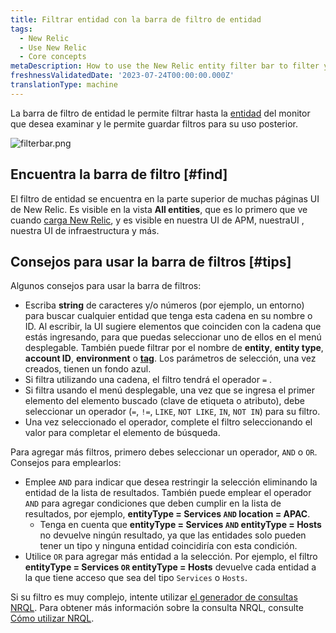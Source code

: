 ```yaml
---
title: Filtrar entidad con la barra de filtro de entidad
tags:
  - New Relic
  - Use New Relic
  - Core concepts
metaDescription: How to use the New Relic entity filter bar to filter your entities and save useful filtered views.
freshnessValidatedDate: '2023-07-24T00:00:00.000Z'
translationType: machine
---
```


La barra de filtro de entidad le permite filtrar hasta la [entidad](/docs/new-relic-solutions/new-relic-one/core-concepts/what-entity-new-relic) del monitor que desea examinar y le permite guardar filtros para su uso posterior.

<img title="filterbar.png" alt="filterbar.png" src="/images/platform_screenshot-crop_filtering-entities.webp" />

## Encuentra la barra de filtro [#find]

El filtro de entidad se encuentra en la parte superior de muchas páginas UI de New Relic. Es visible en la vista <DNT>**All entities**</DNT>, que es lo primero que ve cuando [carga New Relic](https://one.newrelic.com), y es visible en nuestra UI de APM, nuestraUI <InlinePopover type="browser" />, nuestra UI de infraestructura y más.

## Consejos para usar la barra de filtros [#tips]

Algunos consejos para usar la barra de filtros:

* Escriba <DNT>**string**</DNT> de caracteres y/o números (por ejemplo, un entorno) para buscar cualquier entidad que tenga esta cadena en su nombre o ID. Al escribir, la UI sugiere elementos que coinciden con la cadena que estás ingresando, para que puedas seleccionar uno de ellos en el menú desplegable. También puede filtrar por el nombre de <DNT>**entity**</DNT>, <DNT>**entity type**</DNT>, <DNT>**account ID**</DNT>, <DNT>**environment**</DNT> o [<DNT>**tag**</DNT>](/docs/new-relic-one/use-new-relic-one/core-concepts/tagging-use-tags-organize-group-what-you-monitor). Los parámetros de selección, una vez creados, tienen un fondo azul.
* Si filtra utilizando una cadena, el filtro tendrá el operador `=` .
* Si filtra usando el menú desplegable, una vez que se ingresa el primer elemento del elemento buscado (clave de etiqueta o atributo), debe seleccionar un operador (`=`, `!=`, `LIKE`, `NOT LIKE`, `IN`, `NOT IN`) para su filtro.
* Una vez seleccionado el operador, complete el filtro seleccionando el valor para completar el elemento de búsqueda.

Para agregar más filtros, primero debes seleccionar un operador, `AND` o `OR`. Consejos para emplearlos:

* Emplee `AND` para indicar que desea restringir la selección eliminando la entidad de la lista de resultados. También puede emplear el operador `AND` para agregar condiciones que deben cumplir en la lista de resultados, por ejemplo, <DNT>**entityType = Services `AND` location = APAC**</DNT>.
  * Tenga en cuenta que <DNT>**entityType = Services `AND` entityType = Hosts**</DNT> no devuelve ningún resultado, ya que las entidades solo pueden tener un tipo y ninguna entidad coincidiría con esta condición.
* Utilice `OR` para agregar más entidad a la selección. Por ejemplo, el filtro <DNT>**entityType = Services `OR` entityType = Hosts**</DNT> devuelve cada entidad a la que tiene acceso que sea del tipo `Services` o `Hosts`.

Si su filtro es muy complejo, intente utilizar [el generador de consultas NRQL](https://one.newrelic.com/data-exploration/query-builder). Para obtener más información sobre la consulta NRQL, consulte [Cómo utilizar NRQL](/docs/query-your-data/nrql-new-relic-query-language/get-started/introduction-nrql-how-nrql-works).